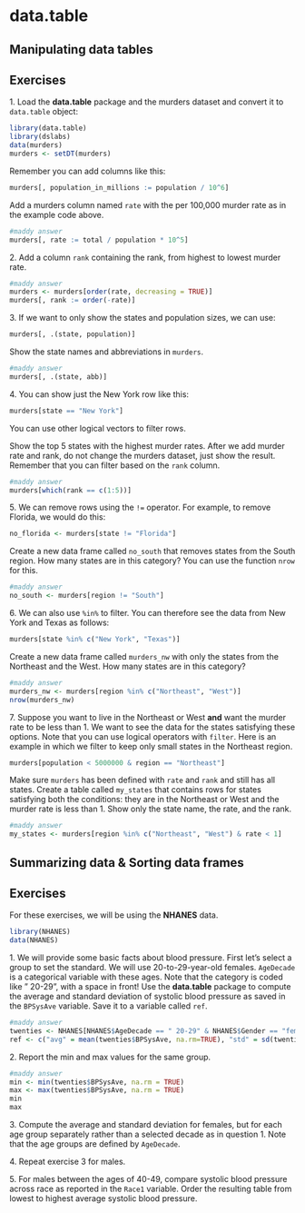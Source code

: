 # data.table {#data.table}

## Manipulating data tables


## Exercises 

1\. Load the __data.table__ package and the murders dataset and convert it to `data.table` object:

```r
library(data.table)
library(dslabs)
data(murders)
murders <- setDT(murders)
```

Remember you can add columns like this:


```r
murders[, population_in_millions := population / 10^6]
```


Add a murders column named `rate` with the per 100,000 murder rate as in the example code above.

```r
#maddy answer
murders[, rate := total / population * 10^5]
```


2\. Add a column `rank` containing the rank, from highest to lowest murder rate. 

```r
#maddy answer
murders <- murders[order(rate, decreasing = TRUE)] 
murders[, rank := order(-rate)]
```


3\. If we want to only show the states and population sizes, we can use:

```r
murders[, .(state, population)] 
```

Show the state names and abbreviations in `murders`. 

```r
#maddy answer
murders[, .(state, abb)]
```

4\. You can show just the New York row like this:

```r
murders[state == "New York"]
```

You can use other logical vectors to filter rows.

Show the top 5 states with the highest murder rates. After we add murder rate and rank, do not change the murders dataset, just show the result. Remember that you can filter based on the `rank` column.

```r
#maddy answer
murders[which(rank == c(1:5))]
```


 
5\. We can remove rows using the `!=` operator. For example, to remove Florida, we would do this:

```r
no_florida <- murders[state != "Florida"]
```

Create a new data frame called `no_south` that removes states from the South region. How many states are in this category? You can use the function `nrow` for this.

```r
#maddy answer
no_south <- murders[region != "South"] 
```



6\. We can also use `%in%` to filter. You can therefore see the data from New York and Texas as follows:

```r
murders[state %in% c("New York", "Texas")]
```

Create a new data frame called `murders_nw` with only the states from the Northeast and the West. How many states are in this category? 

```r
#maddy answer
murders_nw <- murders[region %in% c("Northeast", "West")]
nrow(murders_nw)
```

7\. Suppose you want to live in the Northeast or West **and** want the murder rate to be less than 1. We want to see the data for the states satisfying these options. Note that you can use logical operators with `filter`. Here is an example in which we filter to keep only small states in the Northeast region.

```r
murders[population < 5000000 & region == "Northeast"]
```

Make sure `murders` has been defined with `rate` and `rank` and still has all states. Create a table called `my_states` that contains rows for states satisfying both the conditions: they are in the Northeast or West and the murder rate is less than 1.  Show only the state name, the rate, and the rank.

```r
#maddy answer
my_states <- murders[region %in% c("Northeast", "West") & rate < 1]
```


## Summarizing data & Sorting data frames


## Exercises 

For these exercises, we will be using the __NHANES__ data.

```r
library(NHANES)
data(NHANES)
```

1\. We will provide some basic facts about blood pressure. First let's select a group to set the standard. We will use 20-to-29-year-old females. `AgeDecade` is a categorical variable with these ages. Note that the category is coded like " 20-29", with a space in front! Use the __data.table__ package to compute the average and standard deviation of systolic blood pressure as saved in the `BPSysAve` variable. Save it to a variable called `ref`.
```r
#maddy answer
twenties <- NHANES[NHANES$AgeDecade == " 20-29" & NHANES$Gender == "female",]
ref <- c("avg" = mean(twenties$BPSysAve, na.rm=TRUE), "std" = sd(twenties$BPSysAve, na.rm=TRUE))
```

2\. Report the min and max values for the same group.

```r
#maddy answer
min <- min(twenties$BPSysAve, na.rm = TRUE)
max <- max(twenties$BPSysAve, na.rm = TRUE)
min
max
```


3\. Compute the average and standard deviation for females, but for each age group separately rather than a selected decade as in question 1. Note that the age groups are defined by `AgeDecade`. 


4\. Repeat exercise 3 for males. 


5\. For males between the ages of 40-49, compare systolic blood pressure across race as reported in the `Race1` variable. Order the resulting table from lowest to highest average systolic blood pressure.


